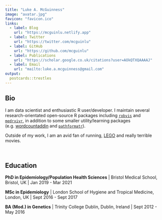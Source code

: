 ```yaml
---
title: "Luke A. McGuinness"
image: "avatar.jpg"
favicon: "favicon.ico"
links:  
  - label: Blog
    url: "https://mcguinlu.netlify.app"
  - label: Twitter
    url: "https://twitter.com/mcguinlu"
  - label: GitHub
    url: "https://github.com/mcguinlu"
  - label: Publications
    url: "https://scholar.google.co.uk/citations?user=AOkQTXQAAAAJ"
  - label: Email
    url: "mailto:luke.a.mcguinness@gmail.com"
output:
  postcards::trestles
---
```

 
## Bio

I am data scientist and enthusiastic R user/developer. I maintain several research-orientated open-source R packages including [`robvis`](https://github.com/mcguinlu/robvis) and [`medrxivr`](https://github.com/ropensci/medrxivr), in addition to some smaller utility/learning packages (e.g. [wordcountaddin](https://github.com/benmarwick/wordcountaddin) and [`pathformatr`](https://github.com/mcguinlu/pathformatr)).

Outside of my work, I am an avid fan of running, [LEGO](https://mcguinlu.netlify.app/2021/02/02/baby-yoda-in-r/) and really terrible movies.

&nbsp;

## Education
__PhD in Epidemiology/Population Health Sciences__ | Bristol Medical School, Bristol, UK | Jan 2019 - Mar 2021

__MSc in Epidemiology__ | London School of Hygiene and Tropical Medicine, London, UK | Sept 2016 - Sept 2017

__BA (Mod.) in Genetics__ |  Trinity College Dublin, Dublin, Ireland | Sept 2012 - May 2016
